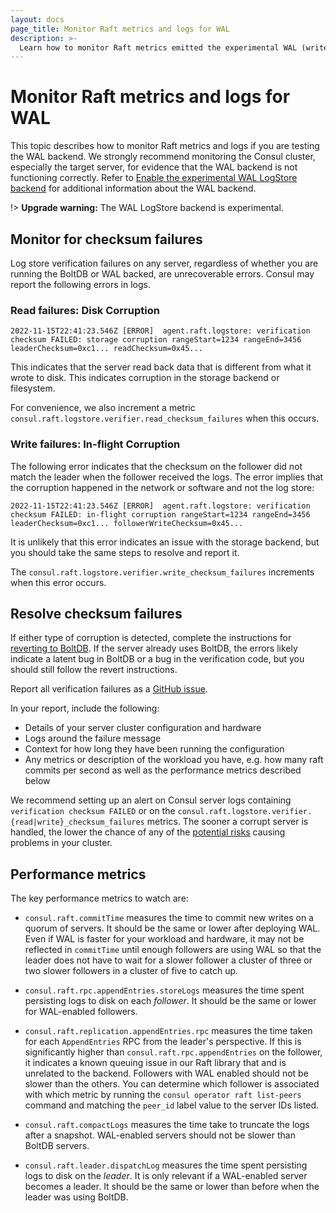 ```yaml
---
layout: docs
page_title: Monitor Raft metrics and logs for WAL
description: >-
  Learn how to monitor Raft metrics emitted the experimental WAL (write-ahead log) LogStore backend shipped in Consul 1.15.
---
```


# Monitor Raft metrics and logs for WAL

This topic describes how to monitor Raft metrics and logs if you are testing the WAL backend. We strongly recommend monitoring the Consul cluster, especially the target server, for evidence that the WAL backend is not functioning correctly. Refer to [Enable the experimental WAL LogStore backend](/consul/docs/agent/wal-logstore/index) for additional information about the WAL backend.

!> **Upgrade warning:** The WAL LogStore backend is experimental.

## Monitor for checksum failures

Log store verification failures on any server, regardless of whether you are running the BoltDB or WAL backed, are unrecoverable errors. Consul may report the following errors in logs.

### Read failures: Disk Corruption

```log hideClipboard
2022-11-15T22:41:23.546Z [ERROR]  agent.raft.logstore: verification checksum FAILED: storage corruption rangeStart=1234 rangeEnd=3456 leaderChecksum=0xc1... readChecksum=0x45...
```

This indicates that the server read back data that is different from what it wrote to disk. This indicates corruption in the storage backend or filesystem.

For convenience, we also increment a metric `consul.raft.logstore.verifier.read_checksum_failures` when this occurs.

### Write failures: In-flight Corruption

The following error indicates that the checksum on the follower did not match the leader when the follower received the logs. The error implies that the corruption happened in the network or software and not the log store:

```log hideClipboard
2022-11-15T22:41:23.546Z [ERROR]  agent.raft.logstore: verification checksum FAILED: in-flight corruption rangeStart=1234 rangeEnd=3456 leaderChecksum=0xc1... followerWriteChecksum=0x45...
```

It is unlikely that this error indicates an issue with the storage backend, but you should take the same steps to resolve and report it.

The `consul.raft.logstore.verifier.write_checksum_failures` increments when this error occurs.

## Resolve checksum failures

If either type of corruption is detected, complete the instructions for [reverting to BoltDB](/consul/docs/agent/wal-logstore/revert-to-boltdb). If the server already uses BoltDB, the errors likely indicate a latent bug in BoltDB or a bug in the verification code, but you should still follow the revert instructions. 

Report all verification failures as a [GitHub
issue](https://github.com/hashicorp/consul/issues/new?assignees=&labels=&template=bug_report.md&title=WAL:%20Checksum%20Failure).

In your report, include the following:
 - Details of your server cluster configuration and hardware
 - Logs around the failure message
 - Context for how long they have been running the configuration
 - Any metrics or description of the workload you have, e.g. how many raft
   commits per second as well as the performance metrics described below

We recommend setting up an alert on Consul server logs containing `verification checksum FAILED` or on the `consul.raft.logstore.verifier.{read|write}_checksum_failures` metrics. The sooner a corrupt server is handled, the lower the chance of any of the [potential risks](/consul/docs/agent/wal-logstore/enable#risks) causing problems in your cluster.

## Performance metrics

The key performance metrics to watch are:

- `consul.raft.commitTime` measures the time to commit new writes on a quorum of
  servers. It should be the same or lower after deploying WAL. Even if WAL is
  faster for your workload and hardware, it may not be reflected in `commitTime`
  until enough followers are using WAL so that the leader does not have to wait for 
  a slower follower a cluster of three or two slower followers in a cluster of five to catch up.

- `consul.raft.rpc.appendEntries.storeLogs` measures the time spent persisting
  logs to disk on each _follower_. It should be the same or lower for
  WAL-enabled followers.

- `consul.raft.replication.appendEntries.rpc` measures the time taken for each
  `AppendEntries` RPC from the leader's perspective. If this is significantly
  higher than `consul.raft.rpc.appendEntries` on the follower, it indicates a
  known queuing issue in our Raft library that and is unrelated to the backend. 
  Followers with WAL enabled should not be slower than the others. You can 
  determine which follower is associated with which metric by running the 
  `consul operator raft list-peers` command and matching the 
  `peer_id` label value to the server IDs listed.

- `consul.raft.compactLogs` measures the time take to truncate the logs after a
  snapshot. WAL-enabled servers should not be slower than BoltDB servers.

- `consul.raft.leader.dispatchLog` measures the time spent persisting logs to
  disk on the _leader_. It is only relevant if a WAL-enabled server becomes a
  leader. It should be the same or lower than before when the leader was using
  BoltDB.